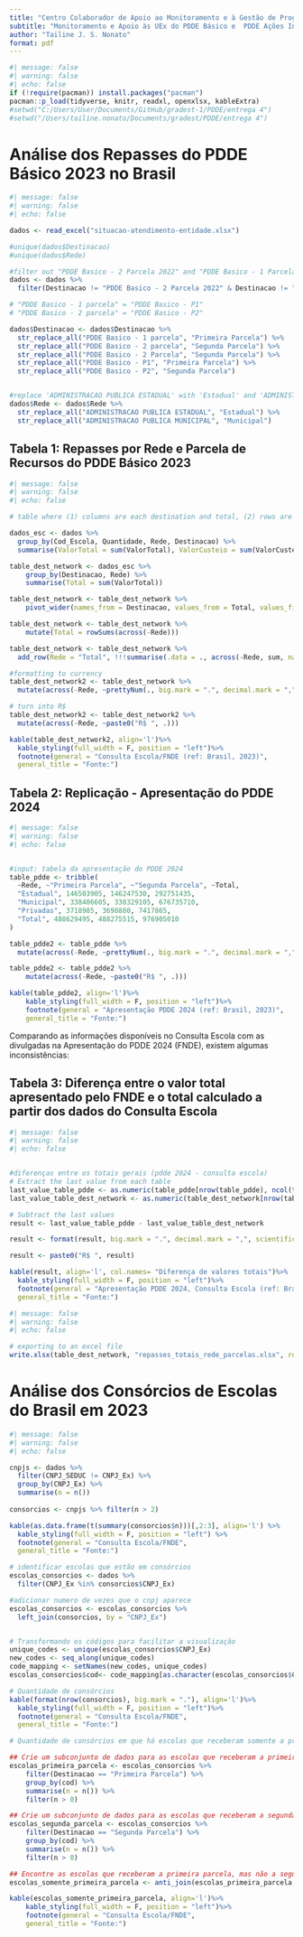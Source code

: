 ```yaml
---
title: "Centro Colaborador de Apoio ao Monitoramento e à Gestão de Programas Educacionais do Centro Oeste"
subtitle: "Monitoramento e Apoio às UEx do PDDE Básico e  PDDE Ações Integradas"
author: "Tailine J. S. Nonato"
format: pdf
---
```


```r
#| message: false
#| warning: false
#| echo: false
if (!require(pacman)) install.packages("pacman")
pacman::p_load(tidyverse, knitr, readxl, openxlsx, kableExtra)
#setwd("C:/Users/User/Documents/GitHub/gradest-1/PDDE/entrega 4")
#setwd("/Users/tailine.nonato/Documents/gradest/PDDE/entrega 4")
```

# Análise dos Repasses do PDDE Básico 2023 no Brasil

```r
#| message: false
#| warning: false
#| echo: false

dados <- read_excel("situacao-atendimento-entidade.xlsx")

#unique(dados$Destinacao)
#unique(dados$Rede)

#filter out "PDDE Basico - 2 Parcela 2022" and "PDDE Basico - 1 Parcela 2022"
dados <- dados %>%
  filter(Destinacao != "PDDE Basico - 2 Parcela 2022" & Destinacao != "PDDE Basico - 1 Parcela 2022")

# "PDDE Basico - 1 parcela" = "PDDE Basico - P1"  
# "PDDE Basico - 2 parcela" = "PDDE Basico - P2"

dados$Destinacao <- dados$Destinacao %>%
  str_replace_all("PDDE Basico - 1 parcela", "Primeira Parcela") %>%
  str_replace_all("PDDE Basico - 2 parcela", "Segunda Parcela") %>%
  str_replace_all("PDDE Basico - 2 Parcela", "Segunda Parcela") %>%
  str_replace_all("PDDE Basico - P1", "Primeira Parcela") %>%
  str_replace_all("PDDE Basico - P2", "Segunda Parcela")


#replace 'ADMINISTRACAO PUBLICA ESTADUAL' with 'Estadual' and 'ADMINISTRACAO PUBLICA MUNICIPAL' with 'Municipal'
dados$Rede <- dados$Rede %>%
  str_replace_all("ADMINISTRACAO PUBLICA ESTADUAL", "Estadual") %>%
  str_replace_all("ADMINISTRACAO PUBLICA MUNICIPAL", "Municipal")

```

## Tabela 1: Repasses por Rede e Parcela de Recursos do PDDE Básico 2023

```r
#| message: false
#| warning: false
#| echo: false

# table where (1) columns are each destination and total, (2) rows are each network and total, and (3) values are the sum of ValorTotal 

dados_esc <- dados %>%
  group_by(Cod_Escola, Quantidade, Rede, Destinacao) %>%
  summarise(ValorTotal = sum(ValorTotal), ValorCusteio = sum(ValorCusteio), ValorCapital = sum(ValorCapital))

table_dest_network <- dados_esc %>%
    group_by(Destinacao, Rede) %>%
    summarise(Total = sum(ValorTotal))

table_dest_network <- table_dest_network %>%
    pivot_wider(names_from = Destinacao, values_from = Total, values_fill = 0)

table_dest_network <- table_dest_network %>%
    mutate(Total = rowSums(across(-Rede)))

table_dest_network <- table_dest_network %>%
  add_row(Rede = "Total", !!!summarise(.data = ., across(-Rede, sum, na.rm = TRUE)))

#formatting to currency 
table_dest_network2 <- table_dest_network %>%
  mutate(across(-Rede, ~prettyNum(., big.mark = ".", decimal.mark = ",", scientific = FALSE,nsmall=2)))

# turn into R$
table_dest_network2 <- table_dest_network2 %>%
  mutate(across(-Rede, ~paste0("R$ ", .)))

kable(table_dest_network2, align='l')%>%
  kable_styling(full_width = F, position = "left")%>%
  footnote(general = "Consulta Escola/FNDE (ref: Brasil, 2023)",
  general_title = "Fonte:")
```

## Tabela 2: Replicação - Apresentação do PDDE 2024
```r
#| message: false
#| warning: false
#| echo: false


#input: tabela da apresentação do PDDE 2024
table_pdde <- tribble(
  ~Rede, ~"Primeira Parcela", ~"Segunda Parcela", ~Total,
  "Estadual", 146503905, 146247530, 292751435,
  "Municipal", 338406605, 338329105, 676735710,
  "Privadas", 3718985, 3698880, 7417865,
  "Total", 488629495, 488275515, 976905010
)

table_pdde2 <- table_pdde %>%
  mutate(across(-Rede, ~prettyNum(., big.mark = ".", decimal.mark = ",", scientific = FALSE,nsmall=2)))

table_pdde2 <- table_pdde2 %>%
    mutate(across(-Rede, ~paste0("R$ ", .)))

kable(table_pdde2, align='l')%>%
    kable_styling(full_width = F, position = "left")%>%
    footnote(general = "Apresentação PDDE 2024 (ref: Brasil, 2023)",
    general_title = "Fonte:")
```

Comparando as informações disponíveis no Consulta Escola com as divulgadas na Apresentação do PDDE 2024 (FNDE), existem algumas inconsistências:

## Tabela 3: Diferença entre o valor total apresentado pelo FNDE e o total calculado a partir dos dados do Consulta Escola

```r
#| message: false
#| warning: false
#| echo: false


#diferenças entre os totais gerais (pdde 2024 - consulta escola)
# Extract the last value from each table
last_value_table_pdde <- as.numeric(table_pdde[nrow(table_pdde), ncol(table_pdde)])
last_value_table_dest_network <- as.numeric(table_dest_network[nrow(table_dest_network), ncol(table_dest_network)])

# Subtract the last values
result <- last_value_table_pdde - last_value_table_dest_network

result <- format(result, big.mark = ".", decimal.mark = ",", scientific = FALSE, nsmall=2)

result <- paste0("R$ ", result)

kable(result, align='l', col.names= "Diferença de valores totais")%>%
  kable_styling(full_width = F, position = "left")%>%
  footnote(general = "Apresentação PDDE 2024, Consulta Escola (ref: Brasil, 2023)",
  general_title = "Fonte:")
```

```r
#| message: false
#| warning: false
#| echo: false

# exporting to an excel file
write.xlsx(table_dest_network, "repasses_totais_rede_parcelas.xlsx", row.names = FALSE)
```

# Análise dos Consórcios de Escolas do Brasil em 2023 

```r
#| message: false
#| warning: false
#| echo: false

cnpjs <- dados %>%
  filter(CNPJ_SEDUC != CNPJ_Ex) %>%
  group_by(CNPJ_Ex) %>%
  summarise(n = n()) 
  
consorcios <- cnpjs %>% filter(n > 2) 

kable(as.data.frame(t(summary(consorcios$n)))[,2:3], align='l') %>%
  kable_styling(full_width = F, position = "left") %>%
  footnote(general = "Consulta Escola/FNDE",
  general_title = "Fonte:")

# identificar escolas que estão em consórcios
escolas_consorcios <- dados %>%
  filter(CNPJ_Ex %in% consorcios$CNPJ_Ex)

#adicionar numero de vezes que o cnpj aparece
escolas_consorcios <- escolas_consorcios %>%
  left_join(consorcios, by = "CNPJ_Ex")


# Transformando os códigos para facilitar a visualização
unique_codes <- unique(escolas_consorcios$CNPJ_Ex)
new_codes <- seq_along(unique_codes)
code_mapping <- setNames(new_codes, unique_codes)
escolas_consorcios$cod<- code_mapping[as.character(escolas_consorcios$CNPJ_Ex)]

# Quantidade de consórcios
kable(format(nrow(consorcios), big.mark = "."), align='l')%>%
  kable_styling(full_width = F, position = "left")%>%
  footnote(general = "Consulta Escola/FNDE",
  general_title = "Fonte:")

# Quantidade de consórcios em que há escolas que receberam somente a primeira parcela

## Crie um subconjunto de dados para as escolas que receberam a primeira parcela
escolas_primeira_parcela <- escolas_consorcios %>%
    filter(Destinacao == "Primeira Parcela") %>%
    group_by(cod) %>%
    summarise(n = n()) %>%
    filter(n > 0)

## Crie um subconjunto de dados para as escolas que receberam a segunda parcela
escolas_segunda_parcela <- escolas_consorcios %>%
    filter(Destinacao == "Segunda Parcela") %>%
    group_by(cod) %>%
    summarise(n = n()) %>%
    filter(n > 0)

## Encontre as escolas que receberam a primeira parcela, mas não a segunda
escolas_somente_primeira_parcela <- anti_join(escolas_primeira_parcela, escolas_segunda_parcela, by = "cod")

kable(escolas_somente_primeira_parcela, align='l')%>%
    kable_styling(full_width = F, position = "left")%>%
    footnote(general = "Consulta Escola/FNDE",
    general_title = "Fonte:")
```